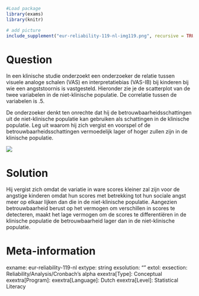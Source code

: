 ```r
#Load package
library(exams)
library(knitr)

# add picture
include_supplement("eur-reliability-119-nl-img119.png", recursive = TRUE)
```
Question
========
In een klinische studie onderzoekt een onderzoeker de relatie tussen visuele analoge schalen (VAS) en interpretatiebias (VAS-IB) bij kinderen bij wie een angststoornis is vastgesteld. Hieronder zie je de scatterplot van de twee variabelen in de niet-klinische populatie. De correlatie tussen de variabelen is .5.

De onderzoeker denkt ten onrechte dat hij de betrouwbaarheidsschattingen uit de niet-klinische populatie kan gebruiken als schattingen in de klinische populatie. Leg uit waarom hij zich vergist en voorspel of de betrouwbaarheidsschattingen vermoedelijk lager of hoger zullen zijn in de klinische populatie.

![](eur-reliability-119-nl-img119.png)

Solution
========
Hij vergist zich omdat de variatie in ware scores kleiner zal zijn voor de angstige kinderen omdat hun scores met betrekking tot hun sociale angst meer op elkaar lijken dan die in de niet-klinische populatie. Aangezien betrouwbaarheid berust op het vermogen om verschillen in scores te detecteren, maakt het lage vermogen om de scores te differentiëren in de klinische populatie de betrouwbaarheid lager dan in de niet-klinische populatie.

Meta-information
================
exname: eur-reliability-119-nl
extype: string
exsolution: ""
extol: 
exsection: Reliability/Analysis/Cronbach's alpha
exextra[Type]: Conceptual
exextra[Program]: 
exextra[Language]: Dutch
exextra[Level]: Statistical Literacy
